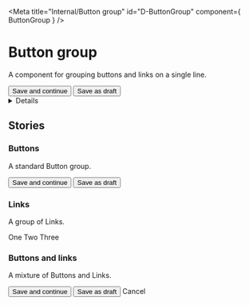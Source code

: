 
<Meta title="Internal/Button group" id="D-ButtonGroup" component={ ButtonGroup } />

# Button group

A component for grouping buttons and links on a single line.

<Canvas withToolbar>
  <Story name="Default">
    <ButtonGroup>
      <Button>Save and continue</Button>
      <Button classModifiers="secondary">Save as draft</Button>
    </ButtonGroup>
  </Story>
</Canvas>

<Details summary="Properties" className="no-indent">
  <Props of={ ButtonGroup } />
</Details>


## Stories
### Buttons

A standard Button group.

<Canvas>
  <Story name="Buttons">
    <ButtonGroup>
      <Button>Save and continue</Button>
      <Button classModifiers="secondary">Save as draft</Button>
    </ButtonGroup>
  </Story>
</Canvas>

### Links

A group of Links.

<Canvas>
  <Story name="Links">
    <ButtonGroup>
      <Link href="#">One</Link>
      <Link href="#">Two</Link>
      <Link href="#">Three</Link>
    </ButtonGroup>
  </Story>
</Canvas>

### Buttons and links

A mixture of Buttons and Links.

<Canvas>
  <Story name="Mixture">
    <ButtonGroup>
      <Button>Save and continue</Button>
      <Button classModifiers="secondary">Save as draft</Button>
      <Link href="#">Cancel</Link>
    </ButtonGroup>
  </Story>
</Canvas>
